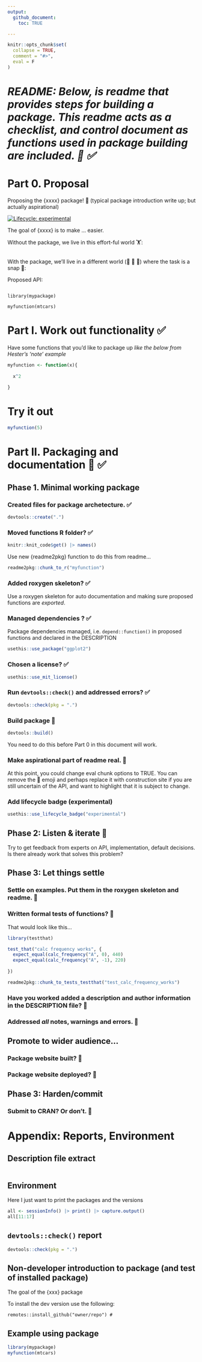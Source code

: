 ```yaml
---
output: 
  github_document:
    toc: TRUE

---
```




<!-- README.md is generated from README.Rmd. Please edit that file -->

```r
knitr::opts_chunk$set(
  collapse = TRUE,
  comment = "#>",
  eval = F
)
```

# *README: Below, is readme that provides steps for building a package.  This readme acts as a checklist, and control document as functions used in package building are included. 🚧 ✅ *

# Part 0. Proposal

Proposing the {xxxx} package! 🦄 (typical package introduction write up; but actually aspirational)

<!-- badges: start -->
[![Lifecycle: experimental](https://img.shields.io/badge/lifecycle-experimental-orange.svg)](https://lifecycle.r-lib.org/articles/stages.html#experimental)
<!-- badges: end -->


The goal of {xxxx} is to make ... easier.


Without the package, we live in this effort-ful world 🏋:

```r


```

  
With the package, we'll live in a different world (🦄 🦄 🦄) where the task is a snap 🫰: 

Proposed API:

```

library(mypackage)

myfunction(mtcars)

```



# Part I. Work out functionality  ✅ 

Have some functions that you'd like to package up *like the below from Hester's 'note' example*


```r
myfunction <- function(x){
  
  x^2
  
}
```
# Try it out

```r
myfunction(5)
```

# Part II. Packaging and documentation  🚧 ✅ 

## Phase 1. Minimal working package

### Created files for package archetecture. ✅ 


```r
devtools::create(".")
```

### Moved functions R folder? ✅  

```r
knitr::knit_code$get() |> names()
```

Use new {readme2pkg} function to do this from readme...

```r
readme2pkg::chunk_to_r("myfunction")
```



### Added roxygen skeleton? ✅ 

Use a roxygen skeleton for auto documentation and making sure proposed functions are *exported*.

### Managed dependencies ? ✅ 

Package dependencies managed, i.e. `depend::function()` in proposed functions and declared in the DESCRIPTION

```r
usethis::use_package("ggplot2")
```



### Chosen a license? ✅ 


```r
usethis::use_mit_license()
```

### Run `devtools::check()` and addressed errors? ✅ 

```r
devtools::check(pkg = ".")
```

### Build package 🚧 

```r
devtools::build()
```

You need to do this before Part 0 in this document will work.

### Make aspirational part of readme real. 🚧 

At this point, you could change eval chunk options to TRUE. You can remove  the 🦄 emoji and perhaps replace it with construction site if you are still uncertain of the API, and want to highlight that it is subject to change. 

### Add lifecycle badge (experimental)

```r
usethis::use_lifecycle_badge("experimental")
```


## Phase 2: Listen & iterate 🚧 

Try to get feedback from experts on API, implementation, default decisions.  Is there already work that solves this problem? 


## Phase 3: Let things settle

### Settle on examples.  Put them in the roxygen skeleton and readme. 🚧 

### Written formal tests of functions? 🚧 


That would look like this...

```r
library(testthat)

test_that("calc frequency works", {
  expect_equal(calc_frequency("A", 0), 440)
  expect_equal(calc_frequency("A", -1), 220)
  
})
```


```r
readme2pkg::chunk_to_tests_testthat("test_calc_frequency_works")
```


### Have you worked added a description and author information in the DESCRIPTION file? 🚧 

### Addressed *all* notes, warnings and errors. 🚧 

## Promote to wider audience...

### Package website built? 🚧 

### Package website deployed? 🚧 

## Phase 3: Harden/commit

### Submit to CRAN? Or don't.  🚧 

# Appendix: Reports, Environment

## Description file extract

```r

```

## Environment

Here I just want to print the packages and the versions

```r
all <- sessionInfo() |> print() |> capture.output()
all[11:17]
```

## `devtools::check()` report

```r
devtools::check(pkg = ".")
```



## Non-developer introduction to package (and test of installed package)

The goal of the {xxx} package 

To install the dev version use the following:

```
remotes::install_github("owner/repo") # 
```  

## Example using package

```r
library(mypackage)
myfunction(mtcars)
```


